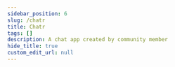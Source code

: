 ---
sidebar_position: 6
slug: /chatr
title: Chatr
tags: []
description: A chat app created by community member
hide_title: true
custom_edit_url: null
---


<Chatr />

